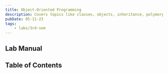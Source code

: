 ```yaml
---
title: Object-Oriented Programming
description: Covers topics like classes, objects, inheritance, polymorphism, and interfaces.
pubDate: 05-11-23
tags:
	- labs/3rd-sem
---
```



## Lab Manual

<PDFCard
	title="OOP Lab Manual"
	description="Distributed by Manipal Institute of Technology, Bengaluru."
	path="/files/oop-lab-manual.pdf"
/>

## Table of Contents

<CardList collection="labs" path="oop/" />
